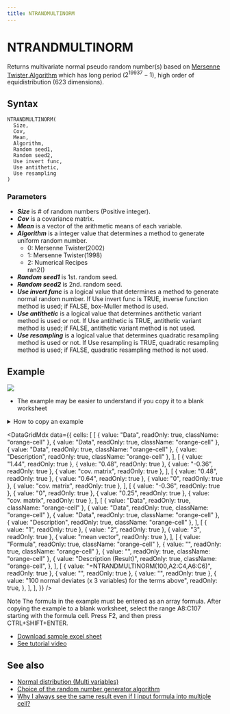 ```yaml
---
title: NTRANDMULTINORM
---
```



# NTRANDMULTINORM

Returns multivariate normal pseudo random number(s) based on [Mersenne Twister Algorithm](/docs/glossary#mersenne-twister-algorithm) which has long period ($2^{19937}-1$), high order of equidistribution (623 dimensions).

## Syntax

```excel
NTRANDMULTINORM(
  Size,
  Cov,
  Mean,
  Algorithm,
  Random seed1,
  Random seed2,
  Use invert func,
  Use antithetic,
  Use resampling
)
```

### Parameters

- **_Size_** is # of random numbers (Positive integer).
- **_Cov_** is a covariance matrix.
- **_Mean_** is a vector of the arithmetic means of each variable.
- **_Algorithm_** is a integer value that determines a method to generate uniform random number.
  - 0: Mersenne Twister(2002)
  - 1: Mersenne Twister(1998)
  - 2: Numerical Recipes\
    ran2()
- **_Random seed1_** is 1st. random seed.
- **_Random seed2_** is 2nd. random seed.
- **_Use invert func_** is a logical value that determines a method to generate normal random number. If Use invert func is TRUE, inverse function method is used; if FALSE, box-Muller method is used.
- **_Use antithetic_** is a logical value that determines antithetic variant method is used or not. If Use antithetic is TRUE, antithetic variant method is used; if FALSE, antithetic variant method is not used.
- **_Use resampling_** is a logical value that determines quadratic resampling method is used or not. If Use resampling is TRUE, quadratic resampling method is used; if FALSE, quadratic resampling method is not used.

## Example

![](./../../../assets/functions/histogram/scatterMultiNorm.jpg)

- The example may be easier to understand if you copy it to a blank worksheet

<details>
  <summary>How to copy an example</summary>

1.  Create a blank workbook or worksheet.
2.  Select the example in the Help topic.

    **Note**  Do not select the row or column headers.

    ![Selecting an example from Help](./../../../assets/functions/HowToCopy.png)

    Selecting an example from Help

3.  Press CTRL+C.
4.  In the worksheet, select cell A1, and press CTRL+V.
5.  To switch between viewing the results and viewing the formulas that return the results, press CTRL+` (grave accent), or on the **Tools** menu, point to **Formula Auditing**, and then click **Formula Auditing Mode**.

</details>

<DataGridMdx
  data={{
    cells: [
      [
        { value: "Data", readOnly: true, className: "orange-cell" },
        { value: "Data", readOnly: true, className: "orange-cell" },
        { value: "Data", readOnly: true, className: "orange-cell" },
        { value: "Description", readOnly: true, className: "orange-cell" },
      ],
      [
        { value: "1.44", readOnly: true },
        { value: "0.48", readOnly: true },
        { value: "-0.36", readOnly: true },
        { value: "cov. matrix", readOnly: true },
      ],
      [
        { value: "0.48", readOnly: true },
        { value: "0.64", readOnly: true },
        { value: "0", readOnly: true },
        { value: "cov. matrix", readOnly: true },
      ],
      [
        { value: "-0.36", readOnly: true },
        { value: "0", readOnly: true },
        { value: "0.25", readOnly: true },
        { value: "cov. matrix", readOnly: true },
      ],
      [
        { value: "Data", readOnly: true, className: "orange-cell" },
        { value: "Data", readOnly: true, className: "orange-cell" },
        { value: "Data", readOnly: true, className: "orange-cell" },
        { value: "Description", readOnly: true, className: "orange-cell" },
      ],
      [
        { value: "1", readOnly: true },
        { value: "2", readOnly: true },
        { value: "3", readOnly: true },
        { value: "mean vector", readOnly: true },
      ],
      [
        { value: "Formula", readOnly: true, className: "orange-cell" },
        { value: "", readOnly: true, className: "orange-cell" },
        { value: "", readOnly: true, className: "orange-cell" },
        {
          value: "Description (Result)",
          readOnly: true,
          className: "orange-cell",
        },
      ],
      [
        { value: "=NTRANDMULTINORM(100,A2:C4,A6:C6)", readOnly: true },
        { value: "", readOnly: true },
        { value: "", readOnly: true },
        {
          value: "100 normal deviates (x 3 variables) for the terms above",
          readOnly: true,
        },
      ],
    ],
  }}
/>

Note The formula in the example must be entered as an array formula. After copying the example to a blank worksheet, select the range A8:C107 starting with the formula cell. Press F2, and then press CTRL+SHIFT+ENTER.

- [Download sample excel sheet](https://www.ntrand.com/files/NtRand1.zip)
- [See tutorial video](https://www.ntrand.com/files/NtRandMultiNorm_Demo.swf)

## See also

- [Normal distribution (Multi variables)](https://www.ntrand.com/normal-distribution-multi/)
- [Choice of the random number generator algorithm](/docs/glossary#choice-of-the-random-number-generator-algorithm)
- [Why I always see the same result even if I input formula into multiple cell?](https://www.ntrand.com/faq/#local_CtrlShiftEnter)
